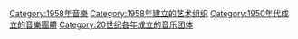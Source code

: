 {{Cat topic in year|topic=成立的音樂團體|year=1958}}

[[Category:1958年音樂|Category:1958年音樂]]
[[Category:1958年建立的艺术组织|Category:1958年建立的艺术组织]]
[[Category:1950年代成立的音樂團體|Category:1950年代成立的音樂團體]]
[[Category:20世纪各年成立的音乐团体|Category:20世纪各年成立的音乐团体]]